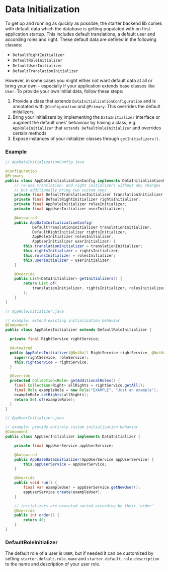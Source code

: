 # Data Initialization
To get up and running as quickly as possible, the starter backend lib comes with default data which the database is getting populated with on first application startup. This includes default translations, a default user and according roles and right. These default data are defined in the following classes:
* `DefaultRightInitializer`
* `DefaultRoleInitializer`
* `DefaultUserInitializer`
* `DefaultTranslationInitializer`

However, in some cases you might either not want default data at all or bring your own – especially if your application extends base classes like `User`. To provide your own initial data, follow these steps:

1. Provide a class that extends `DataInitializationConfiguration` and is annotated with `@Configuration` and `@Primary`. This overrides the default initializers.
1. Bring your initializers by implementing the `DataInitializer` interface or augment the default ones' behaviour by having a class, e.g. `AppRoleInitializer` that `extends DefaultRoleInitializer` and overrides certain methods
1. Expose instances of your initializer classes through `getInitializers()`.

### Example
```java copy
// AppDataInitializationConfig.java

@Configuration
@Primary
public class AppDataInitializationConfig implements DataInitializationConfiguration {
    // re-use translation- and right initializers without any changes
    // but additionally bring two custom ones
    private final DefaultTranslationInitializer translationInitializer;
    private final DefaultRightInitializer rightsInitializer;
    private final AppRoleInitializer rolesInitializer;
    private final AppUserInitializer userInitializer;

    @Autowired
    public AppDataInitializationConfig(
            DefaultTranslationInitializer translationInitializer,
            DefaultRightInitializer rightsInitializer,
            AppRoleInitializer rolesInitializer,
            AppUserInitializer userInitializer) {
        this.translationInitializer = translationInitializer;
        this.rightsInitializer = rightsInitializer;
        this.rolesInitializer = rolesInitializer;
        this.userInitializer = userInitializer;
    }

    @Override
    public List<DataInitializer> getInitializers() {
        return List.of(
            translationInitializer, rightsInitializer, rolesInitializer, userInitializer
        );
    }
}
```

```java copy
// AppRoleInitializer.java

// example: extend existing initialization behavior
@Component
public class AppRolesInitializer extends DefaultRoleInitializer {

  private final RightService rightService;

  @Autowired
  public AppRolesInitializer(@NotNull RightService rightService, @NotNull RoleService roleService) {
    super(rightService, roleService);
    this.rightService = rightService;
  }

  @Override
  protected Collection<Role> getAdditionalRoles() {
    final Collection<Right> allRights = rightService.getAll();
    final Role exampleRole = new Role("EXAMPLE", "Just an example");
    exampleRole.setRights(allRights);
    return Set.of(exampleRole);
  }
}

```

```java copy
// AppUserInitializer.java

// example: provide entirely custom initialization behavior
@Component
public class AppUserInitializer implements DataInitializer {

    private final AppUserService appUserService;

    @Autowired
    public AppBaseDataInitializer(AppUserService appUserService) {
        this.appUserService = appUserService;
    }

    @Override
    public void run() {
        final var exampleUser = appUserService.getNewUser();
        appUserService.create(exampleUser);
    }

    // initializers are executed sorted ascending by their `order`
    @Override
    public int order() {
        return 40;
    }
}

```

### DefaultRoleInitializer
The default role of a user is `USER`, but if needed it can be customized by setting `starter.default.role.name` and `starter.default.role.description` to the name and description of your user role.

